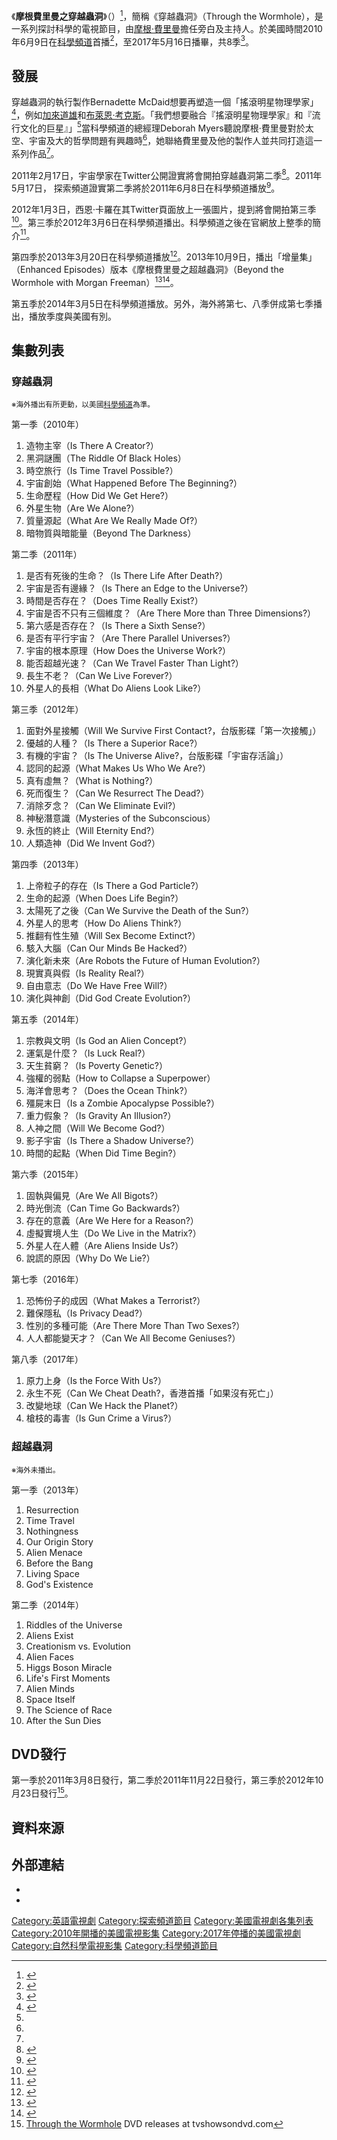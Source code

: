 {{Infobox television
 |show_name = 摩根費里曼之穿越蟲洞
| eng_name = Through the Wormhole with Morgan Freeman
 |image = [[File:Through_the_Wormhole_2010_Intertitle.png|250px]]
 |caption = 
 |show_name_2 = 
 |genre = [[紀錄片|紀錄片]]
 |format = 
 |developer = 
 |writer = 
 |director = 
 |creative_director = 
 |presenter = 
 |starring = [[摩根·費里曼|摩根·費里曼]]
 |narrated = 摩根·費里曼
 |theme_music_composer = [[漢斯·季默|漢斯·季默]]
 |opentheme = 
 |endtheme = 
 |composer = Jacob Shea<br/>漢斯·季默
| country              = {{US}}
| language             = [[英語|英語]]
 |num_seasons = 8
 |num_episodes = 62
 |list_episodes = 
 |executive_producer = 
 |producer = 
 |editor = 
 |location = 
 |cinematography = David Baillie
 |camera = 
 |runtime = 约42分钟
 |company = {{Unbulleted list|{{le|啟示娛樂|Revelations Entertainment}}|The Incubator}}
 |distributor = [[探索傳播|探索傳播]]
 |channel = [[科學頻道|科學頻道]]
 |picture_format = {{Unbulleted list|480i ([[SDTV|SDTV]])|1080i ([[HDTV|HDTV]])}}
 |audio_format = 
 |first_run = 
 |first_aired = {{Start date|2010|6|9}}
 |last_aired = {{End date|2017|5|16}}
 |status = 
 |website = http://science.discovery.com/tv-shows/through-the-wormhole
 |production_website = 
}}
《'''摩根費里曼之穿越蟲洞'''》（{{lang-en|''Through the Wormhole With Morgan Freeman''}}）<ref>{{cite press release |url=https://corporate.discovery.com/discovery-newsroom/science-channel-and-morgan-freeman-invite-viewers/ |script-title=Science Channel and Morgan Freeman Invite Viewers to Journey THROUGH THE WORMHOLE |work=[[探索傳播|Discovery Communications]] |publisher= |via= |author= |language= |date=May 11, 2010 |accessdate= |archiveurl=https://web.archive.org/web/20190715174337/https://corporate.discovery.com/discovery-newsroom/science-channel-and-morgan-freeman-invite-viewers/ |archivedate=2019-07-15 |dead-url=no }}</ref>，簡稱《穿越蟲洞》（Through the Wormhole），是一系列探討科學的電視節目，由[[摩根·費里曼|摩根·費里曼]]擔任旁白及主持人。於美國時間2010年6月9日在[[科學頻道|科學頻道]]首播<ref>{{cite news |url=http://www.nytimes.com/2010/06/09/arts/television/09wormhole.html |title=Asking the Big Questions in a Dignified Manner |author=Neil Genzlinger |newspaper=[[The_New_York_Times|The New York Times]] |date=June 8, 2010 |accessdate=2014-07-28 |archive-date=2010-06-14 |archive-url=https://web.archive.org/web/20100614055621/http://www.nytimes.com/2010/06/09/arts/television/09wormhole.html |dead-url=no }}</ref>，至2017年5月16日播畢，共8季<ref name="final episodes">{{cite press |url=http://www.thefutoncritic.com/news/2017/03/23/final-four-episodes-of-through-the-wormhole-with-morgan-freeman-beginning-april-25-at-10pm-on-science-channel-615114/20170323science01/ |title=Final Four Episodes of "Through the Wormhole with Morgan Freeman" Beginning April 25 at 10PM on Science Channel |publisher=[[科学频道|Science Channel]] |date=March 23, 2017 |accessdate=April 20, 2017|via=[[The_Futon_Critic|The Futon Critic]]}}</ref>。

==發展==
穿越蟲洞的執行製作Bernadette McDaid想要再塑造一個「搖滾明星物理學家」<ref name="McDaid">{{cite web|url=http://www.thefutoncritic.com/rant/2010/06/09/interview-through-the-wormhole-with-morgan-freeman-executive-producer-bernadette-mcdaid/20100609_throughthewormhole/|title=Interview: "Through the Wormhole with Morgan Freeman" Executive Producer Bernadette McDaid|last=Halterman|first=Jim|date=June 9, 2010|work=The Futon Critic}}</ref>，例如[[加來道雄|加來道雄]]和[[布萊恩·考克斯_(物理學家)|布萊恩·考克斯]]。「我們想要融合『搖滾明星物理學家』和『流行文化的巨星』」<ref name="McDaid"/>當科學頻道的總經理Deborah Myers聽說摩根·費里曼對於太空、宇宙及大的哲學問題有興趣時<ref name="McDaid"/>，她聯絡費里曼及他的製作人並共同打造這一系列作品<ref name="McDaid"/>。

2011年2月17日，宇宙學家{{link-en|西恩·卡羅|Sean M. Carroll}}在Twitter公開證實將會開拍穿越蟲洞第二季<ref>{{Twitter status|user = seanmcarroll|statusid = 38268104739917824|title = Taping Through the Wormhole (Season 2) today for @ScienceChannel. We start in a pool hall. Entropy is involved.|name = [[Sean_M._Carroll|Sean Carroll]]|date = February 17, 2011|accessdate = February 17, 2011}}</ref>。2011年5月17日， 探索頻道證實第二季將於2011年6月8日在科學頻道播放<ref>{{cite web|title=Through the Wormhole with Morgan Freeman Returns for an Awe-Inspiring Second Season this June on Science|url=http://corporate.discovery.com/discovery-news/through-the-wormhole-wht-morgan-freeman-returns-fo/|work=Discovery Corporate|access-date=2014-07-28|archive-date=2014-12-16|archive-url=https://web.archive.org/web/20141216172809/http://corporate.discovery.com/discovery-news/through-the-wormhole-wht-morgan-freeman-returns-fo/|dead-url=no}}</ref>。

2012年1月3日，西恩·卡羅在其Twitter頁面放上一張圖片，提到將會開拍第三季<ref>{{Twitter status|user = seanmcarroll|statusid = 154285577200615424|title = Through the Wormhole crew in the house, taping an episode for Season 3. https://t.co/Lprkythb |name = Sean Carroll|date = January 3, 2012|accessdate = January 3, 2012}}</ref>。第三季於2012年3月6日在科學頻道播出。科學頻道之後在官網放上整季的簡介<ref>{{cite web  |publisher=Discovery.com  |title=Season 3 partial episode list  |url=http://press.discovery.com/us/sci/programs/through-wormhole-morgan-freeman-season-3/  |access-date=2014-07-28  |archive-date=2019-09-13  |archive-url=https://web.archive.org/web/20190913103951/https://press.discovery.com/us/sci/programs/through-wormhole-morgan-freeman-season-3/  |dead-url=no  }}</ref>。

第四季於2013年3月20日在科學頻道播放<ref>{{cite web|title=Through the Wormhole - Science Channel|url=http://science.discovery.com/tv-shows/through-the-wormhole|accessdate=May 27, 2013|archive-date=2014-01-10|archive-url=https://web.archive.org/web/20140110045032/http://science.discovery.com/tv-shows/through-the-wormhole|dead-url=no}}</ref>。2013年10月9日，播出「增量集」（Enhanced Episodes）版本《摩根費里曼之超越蟲洞》（Beyond the Wormhole with Morgan Freeman）<ref>{{cite web|title=Science Channel Airs Enhanced Episodes of THROUGH THE WORMHOLE w/ MORGAN FREEMAN Tonight- BWWMoviesWorld|url=http://www.broadwayworld.com/bwwmovies/article/Science-Channel-to-Air-Enhanced-Episodes-of-THROUGH-THE-WORMHOLE-w-MORGAN-FREEMAN-Today-20131008|accessdate=October 9, 2013|archive-date=2015-09-24|archive-url=https://web.archive.org/web/20150924044104/http://www.broadwayworld.com/bwwmovies/article/Science-Channel-to-Air-Enhanced-Episodes-of-THROUGH-THE-WORMHOLE-w-MORGAN-FREEMAN-Today-20131008|dead-url=no}}</ref><ref>{{cite web|title=Beyond the Wormhole With Morgan Freeman |url=http://tv.twcc.com/tv/beyond-the-wormhole-with-morgan-freeman/8295626 |website=TWC Central |accessdate=}}</ref>。

第五季於2014年3月5日在科學頻道播放。另外，海外將第七、八季併成第七季播出，播放季度與美國有別。

== 集數列表 ==
=== 穿越蟲洞 ===
<div class="notice metadata"  id="spoiler"><small>※海外播出有所更動，以美國[[科學頻道|科學頻道]]為準。</small></div>
{{Div col|cols=2}}
;第一季（2010年）
#造物主宰（Is There A Creator?）
#黑洞謎團（The Riddle Of Black Holes）
#時空旅行（Is Time Travel Possible?）
#宇宙創始（What Happened Before The Beginning?）
#生命歷程（How Did We Get Here?）
#外星生物（Are We Alone?）
#質量源起（What Are We Really Made Of?）
#暗物質與暗能量（Beyond The Darkness）




;第二季（2011年）
#是否有死後的生命？（Is There Life After Death?）
#宇宙是否有邊緣？（Is There an Edge to the Universe?）
#時間是否存在？（Does Time Really Exist?）
#宇宙是否不只有三個維度？（Are There More than Three Dimensions?）
#第六感是否存在？（Is There a Sixth Sense?）
#是否有平行宇宙？（Are There Parallel Universes?）
#宇宙的根本原理（How Does the Universe Work?）
#能否超越光速？（Can We Travel Faster Than Light?）
#長生不老？（Can We Live Forever?）
#外星人的長相（What Do Aliens Look Like?）
{{Div col end}}

{{Div col|cols=2}}
;第三季（2012年）
#面對外星接觸（Will We Survive First Contact?，台版影碟「第一次接觸」）
#優越的人種？（Is There a Superior Race?）
#有機的宇宙？（Is The Universe Alive?，台版影碟「宇宙存活論」）
#認同的起源（What Makes Us Who We Are?）
#真有虛無？（What is Nothing?）
#死而復生？（Can We Resurrect The Dead?）
#消除歹念？（Can We Eliminate Evil?）
#神秘潛意識（Mysteries of the Subconscious）
#永恆的終止（Will Eternity End?）
#人類造神（Did We Invent God?）

;第四季（2013年）
#上帝粒子的存在（Is There a God Particle?）
#生命的起源（When Does Life Begin?）
#太陽死了之後（Can We Survive the Death of the Sun?）
#外星人的思考（How Do Aliens Think?）
#推翻有性生殖（Will Sex Become Extinct?）
#駭入大腦（Can Our Minds Be Hacked?）
#演化新未來（Are Robots the Future of Human Evolution?）
#現實真與假（Is Reality Real?）
#自由意志（Do We Have Free Will?）
#演化與神創（Did God Create Evolution?）
{{Div col end}}

{{Div col|cols=2}}
;第五季（2014年）
#宗教與文明（Is God an Alien Concept?）
#運氣是什麼？（Is Luck Real?）
#天生貧窮？（Is Poverty Genetic?）
#強權的弱點（How to Collapse a Superpower）
#海洋會思考？（Does the Ocean Think?）
#殭屍末日（Is a Zombie Apocalypse Possible?）
#重力假象？（Is Gravity An Illusion?）
#人神之間（Will We Become God?）
#影子宇宙（Is There a Shadow Universe?）
#時間的起點（When Did Time Begin?）

;第六季（2015年）
#固執與偏見（Are We All Bigots?）
#時光倒流（Can Time Go Backwards?）
#存在的意義（Are We Here for a Reason?）
#虛擬實境人生（Do We Live in the Matrix?）
#外星人在人體（Are Aliens Inside Us?）
#說謊的原因（Why Do We Lie?）






{{Div col end}}

{{Div col|cols=2}}
;第七季（2016年）
#恐怖份子的成因（What Makes a Terrorist?）
#難保隱私（Is Privacy Dead?）
#性別的多種可能（Are There More Than Two Sexes?）
#人人都能變天才？（Can We All Become Geniuses?）

;第八季（2017年）
#原力上身（Is the Force With Us?）
#永生不死（Can We Cheat Death?，香港首播「如果沒有死亡」）
#改變地球（Can We Hack the Planet?）
#槍枝的毒害（Is Gun Crime a Virus?）
{{Div col end}}

=== 超越蟲洞 ===
<div class="notice metadata"  id="spoiler"><small>※海外未播出。</small></div>
{{Div col|cols=2}}
;第一季（2013年）
#Resurrection
#Time Travel
#Nothingness
#Our Origin Story
#Alien Menace
#Before the Bang
#Living Space
#God's Existence




;第二季（2014年）
#Riddles of the Universe
#Aliens Exist
#Creationism vs. Evolution
#Alien Faces
#Higgs Boson Miracle
#Life's First Moments
#Alien Minds
#Space Itself
#The Science of Race
#After the Sun Dies
{{Div col end}}

==DVD發行==
第一季於2011年3月8日發行，第二季於2011年11月22日發行，第三季於2012年10月23日發行<ref>[http://www.tvshowsondvd.com/shows/Wormhole/12163 Through the Wormhole] {{Wayback|url=http://www.tvshowsondvd.com/shows/Wormhole/12163 |date=20140911034957 }} DVD releases at tvshowsondvd.com</ref>。

==資料來源==
{{Reflist|2}}

==外部連結==
* {{Official website|http://www.sciencechannel.com/tv-shows/through-the-wormhole}}
* {{IMDb title|1513168}}

{{DEFAULTSORT:Through the Wormhole}}
[[Category:英語電視劇|Category:英語電視劇]]
[[Category:探索頻道節目|Category:探索頻道節目]]
[[Category:美國電視劇各集列表|Category:美國電視劇各集列表]]
[[Category:2010年開播的美國電視影集|Category:2010年開播的美國電視影集]]
[[Category:2017年停播的美國電視劇|Category:2017年停播的美國電視劇]]
[[Category:自然科學電視影集|Category:自然科學電視影集]]
[[Category:科學頻道節目|Category:科學頻道節目]]